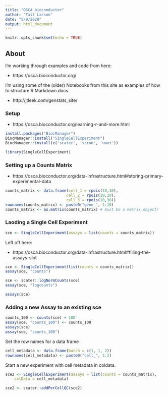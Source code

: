 ```yaml
---
title: "OSCA_bioconductor"
author: "Tait Larson"
date: "5/9/2020"
output: html_document
---
```


```r
knitr::opts_chunk$set(echo = TRUE)
```

## About 

I'm working through examples and code from here:

* https://osca.bioconductor.org/

I'm using some of the (older) Notebooks from this site as examples of how to structure R Markdown docs.

* http://jtleek.com/genstats_site/


### Setup

* https://osca.bioconductor.org/learning-r-and-more.html

```r
install.packages("BiocManager")
BiocManager::install("SingleCellExperiment")
BiocManager::install(c('scater', 'scran', 'uwot'))

```

```r
library(SingleCellExperiment)
```

### Setting up a Counts Matrix

* https://osca.bioconductor.org/data-infrastructure.html#storing-primary-experimental-data

```r
counts_matrix <- data.frame(cell_1 = rpois(10,10),
                           cell_2 = rpois(10,10),
                           cell_3 = rpois(10,30))
rownames(counts_matrix) <- paste0("gene_", 1:10)
counts_matrix <- as.matrix(counts_matrix) # must be a matrix object!
```

### Laoding a Single Cell Experiment

```r
sce <- SingleCellExperiment(assays = list(counts = counts_matrix))
```

Left off here:

* https://osca.bioconductor.org/data-infrastructure.html#filling-the-assays-slot

```r
sce <- SingleCellExperiment(list(counts = counts_matrix))
assay(sce, "counts")
```

```r
sce <- scater::logNormCounts(sce)
assay(sce, "logcounts")
```

```r
assays(sce)
```

### Adding a new Assay to an existing sce

```r
counts_100 <- counts(sce) + 100
assay(sce, "counts_100") <- counts_100
assays(sce)
assay(sce, "counts_100")
```

Set the row names for a data frame

```r
cell_metadata <- data.frame(batch = c(1, 1, 2))
rownames(cell_metadata) <- paste0("cell_", 1:3)
```

Start a new experiment with cell metadata in coldata. 

```r
sce2 <- SingleCellExperiment(assays = list(counts = counts_matrix),
    colData = cell_metadata)
```

```r
sce2 <- scater::addPerCellQC(sce2)
```

